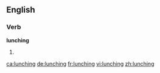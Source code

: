 ==English==

===Verb===
'''lunching'''

# {{present participle of|lunch}}

[[ca:lunching]]
[[de:lunching]]
[[fr:lunching]]
[[vi:lunching]]
[[zh:lunching]]